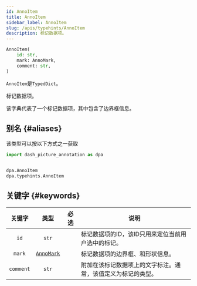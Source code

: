 ```yaml
---
id: AnnoItem
title: AnnoItem
sidebar_label: AnnoItem
slug: /apis/typehints/AnnoItem
description: 标记数据项。
---
```




<APITopBar type="type" source="typehints.AnnoItem" />

```python
AnnoItem(
    id: str,
    mark: AnnoMark,
    comment: str,
)
```

`AnnoItem`是`TypedDict`。

标记数据项。

该字典代表了一个标记数据项，其中包含了边界框信息。

## 别名 {#aliases}

该类型可以按以下方式之一获取

```python
import dash_picture_annotation as dpa


dpa.AnnoItem
dpa.typehints.AnnoItem
```

## 关键字 {#keywords}

|  关键字   |             类型             |               必选                | <center>说明</center>                                        |
| :-------: | :--------------------------: | :-------------------------------: | :----------------------------------------------------------- |
|   `id`    |            `str`             | <InlineIcon icon={vsiCheckIcon}/> | 标记数据项的ID，该ID只用来定位当前用户选中的标记。        |
|  `mark`   | [`AnnoMark`](./AnnoMark.mdx) | <InlineIcon icon={vsiCheckIcon}/> | 标记数据项的边界框、和形状信息。                             |
| `comment` |            `str`             |                                   | 附加在该标记数据项上的文字标注。通常，该值定义为标记的类型。 |
